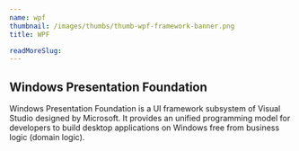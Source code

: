 ```yaml
---
name: wpf
thumbnail: /images/thumbs/thumb-wpf-framework-banner.png
title: WPF

readMoreSlug:
---
```


## Windows Presentation Foundation

Windows Presentation Foundation is a UI framework subsystem of Visual Studio designed by Microsoft. It provides an unified programming model for developers to build desktop applications on Windows free from business logic (domain logic).
